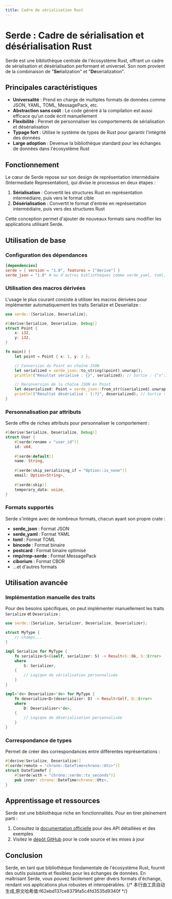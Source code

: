 ```yaml
---
title: Cadre de sérialisation Rust
---
```


# Serde : Cadre de sérialisation et désérialisation Rust


<LinkCard
  href="https://docs.rs/serde/latest/serde/"
  title="serde"
  description="serde"
/>

Serde est une bibliothèque centrale de l'écosystème Rust, offrant un cadre de sérialisation et désérialisation performant et universel. Son nom provient de la combinaison de "**Ser**ialization" et "**De**serialization".

## Principales caractéristiques

- **Universalité** : Prend en charge de multiples formats de données comme JSON, YAML, TOML, MessagePack, etc.
- **Abstraction sans coût** : Le code généré à la compilation est aussi efficace qu'un code écrit manuellement
- **Flexibilité** : Permet de personnaliser les comportements de sérialisation et désérialisation
- **Typage fort** : Utilise le système de types de Rust pour garantir l'intégrité des données
- **Large adoption** : Devenue la bibliothèque standard pour les échanges de données dans l'écosystème Rust

## Fonctionnement

Le cœur de Serde repose sur son design de représentation intermédiaire (Intermediate Representation), qui divise le processus en deux étapes :

1. **Sérialisation** : Convertit les structures Rust en représentation intermédiaire, puis vers le format cible
2. **Désérialisation** : Convertit le format d'entrée en représentation intermédiaire, puis vers des structures Rust

Cette conception permet d'ajouter de nouveaux formats sans modifier les applications utilisant Serde.

## Utilisation de base

### Configuration des dépendances

```toml
[dependencies]
serde = { version = "1.0", features = ["derive"] }
serde_json = "1.0" # ou d'autres bibliothèques comme serde_yaml, toml, etc.
```

### Utilisation des macros dérivées

L'usage le plus courant consiste à utiliser les macros dérivées pour implémenter automatiquement les traits Serialize et Deserialize :

```rust
use serde::{Serialize, Deserialize};

#[derive(Serialize, Deserialize, Debug)]
struct Point {
    x: i32,
    y: i32,
}

fn main() {
    let point = Point { x: 1, y: 2 };

    // Conversion du Point en chaîne JSON
    let serialized = serde_json::to_string(&point).unwrap();
    println!("Résultat sérialisé : {}", serialized); // Sortie : {"x":1,"y":2}

    // Reconversion de la chaîne JSON en Point
    let deserialized: Point = serde_json::from_str(&serialized).unwrap();
    println!("Résultat désérialisé : {:?}", deserialized); // Sortie : Point { x: 1, y: 2 }
}
```

### Personnalisation par attributs

Serde offre de riches attributs pour personnaliser le comportement :

```rust
#[derive(Serialize, Deserialize, Debug)]
struct User {
    #[serde(rename = "user_id")]
    id: u64,
    
    #[serde(default)]
    name: String,
    
    #[serde(skip_serializing_if = "Option::is_none")]
    email: Option<String>,
    
    #[serde(skip)]
    temporary_data: usize,
}
```

### Formats supportés

Serde s'intègre avec de nombreux formats, chacun ayant son propre crate :

- **serde_json** : Format JSON
- **serde_yaml** : Format YAML
- **toml** : Format TOML
- **bincode** : Format binaire
- **postcard** : Format binaire optimisé
- **rmp/rmp-serde** : Format MessagePack
- **ciborium** : Format CBOR
- ...et d'autres formats

## Utilisation avancée

### Implémentation manuelle des traits

Pour des besoins spécifiques, on peut implémenter manuellement les traits `Serialize` et `Deserialize` :

```rust
use serde::{Serialize, Serializer, Deserialize, Deserializer};

struct MyType {
    // champs...
}

impl Serialize for MyType {
    fn serialize<S>(&self, serializer: S) -> Result<S::Ok, S::Error>
    where
        S: Serializer,
    {
        // Logique de sérialisation personnalisée
    }
}

impl<'de> Deserialize<'de> for MyType {
    fn deserialize<D>(deserializer: D) -> Result<Self, D::Error>
    where
        D: Deserializer<'de>,
    {
        // Logique de désérialisation personnalisée
    }
}
```

### Correspondance de types

Permet de créer des correspondances entre différentes représentations :

```rust
#[derive(Serialize, Deserialize)]
#[serde(remote = "chrono::DateTime<chrono::Utc>")]
struct DateTimeRef {
    #[serde(with = "chrono::serde::ts_seconds")]
    pub inner: chrono::DateTime<chrono::Utc>,
}
```

## Apprentissage et ressources

Serde est une bibliothèque riche en fonctionnalités. Pour en tirer pleinement parti :

1. Consultez la [documentation officielle](https://serde.rs/) pour des API détaillées et des exemples
2. Visitez le [dépôt GitHub](https://github.com/serde-rs/serde) pour le code source et les mises à jour

## Conclusion

Serde, en tant que bibliothèque fondamentale de l'écosystème Rust, fournit des outils puissants et flexibles pour les échanges de données. En maîtrisant Serde, vous pouvez facilement gérer divers formats d'échange, rendant vos applications plus robustes et interopérables.
{/* 本行由工具自动生成,原文哈希值:f62ebd137ce8379fa5c4fd3535d9340f */}